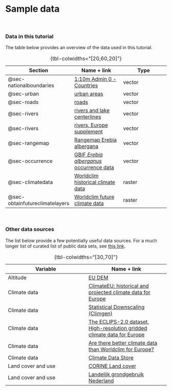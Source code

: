 # Sample data {#sec-sampledata}

<br>

### Data in this tutorial {.unnumbered}

The table below provides an overview of the data used in this tutorial.

| Section | Name + link | Type |
|----|----|----|
| @sec-nationalboundaries | [1:10m Admin 0 - Countries](https://www.naturalearthdata.com/downloads/10m-cultural-vectors/) | vector |
| @sec-urban | [urban areas](https://www.naturalearthdata.com/downloads/10m-cultural-vectors/10m-urban-area/) | vector |
| @sec-roads | [roads](https://www.naturalearthdata.com/downloads/10m-cultural-vectors/roads/) | vector |
| @sec-rivers | [rivers and lake centerlines](https://www.naturalearthdata.com/downloads/10m-physical-vectors/10m-rivers-lake-centerlines/) | vector |
| @sec-rivers | [rivers, Europe supplement](https://www.naturalearthdata.com/downloads/10m-physical-vectors/10m-rivers-lake-centerlines/) | vector |
| @sec-rangemap | [Rangemap Erebia albergana](https://www.iucnredlist.org/search?query=Erebia%20albergana&searchType=species) | vector |
| @sec-occurrence | [GBIF *Erebia alberganus* occurrence data](https://www.gbif.org/species/5134543) | vector |
| @sec-climatedata | [Worldclim historical climate data](https://www.worldclim.org/data/worldclim21.html#) | raster |
| @sec-obtainfutureclimatelayers | [Worldclim future climate data](https://www.worldclim.org/data/cmip6/cmip6climate.html) | raster |

: {tbl-colwidths="\[20,60,20\]"}

<br>

### Other data sources {.unnumbered}

The list below provide a few potentially useful data sources. For a much longer list of curated list of public data sets, see [this link](https://github.com/awesomedata/awesome-public-datasets).

| Variable | Name + link |
|----|----|
| Altitude | [EU DEM](https://ec.europa.eu/eurostat/web/gisco/geodata/digital-elevation-model/eu-dem#DD) |
| Climate data | [ClimateEU: historical and projected climate data for Europe](https://sites.ualberta.ca/~ahamann/data/climateeu.html) |
| Climate data | [Statistical Downscaling (Climgen)](https://www.ccafs-climate.org/statistical_downscaling_climgen/) |
| Climate data | [The ECLIPS-2.0 dataset, High-resolution gridded climate data for Europe](https://zenodo.org/records/3952159) |
| Climate data | [Are there better climate data than Worldclim for Europe?](https://gis.stackexchange.com/questions/82186/are-there-better-climate-data-than-worldclim-for-europe) |
| Climate data | [Climate Data Store](https://cds.climate.copernicus.eu/datasets) |
| Land cover and use | [CORINE Land cover](https://land.copernicus.eu/en/products/corine-land-cover) |
| Land cover and use | [Landelijk grondgebruik Nederland](https://lgn.nl/) |

: {tbl-colwidths="\[30,70\]"}
